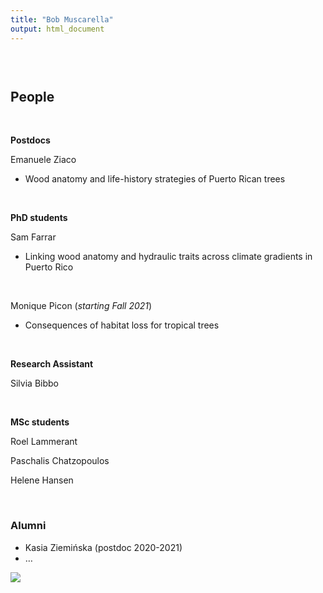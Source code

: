 ```yaml
---
title: "Bob Muscarella"
output: html_document
---
```


<style type="text/css">
.title {
  display: none;
}

#getting-started img {
  margin-right: 10px;
}

</style>

<div class="row" style="padding-top: 30px;">
<div class="col-sm-6">

# People

<br/>

**Postdocs**

Emanuele Ziaco

- Wood anatomy and life-history strategies of Puerto Rican trees

<br/>

**PhD students**

Sam Farrar

- Linking wood anatomy and hydraulic traits across climate gradients in Puerto Rico

<br/>

Monique Picon (*starting Fall 2021*)

- Consequences of habitat loss for tropical trees

<br/>

**Research Assistant**

Silvia Bibbo

<br/>

**MSc students**

Roel Lammerant

Paschalis Chatzopoulos

Helene Hansen

<br/>

### Alumni

- Kasia Ziemińska (postdoc 2020-2021)
- ...


</div>
<div class="col-sm-6">

<a>
![](images/logo.png)
</a>
</div>
